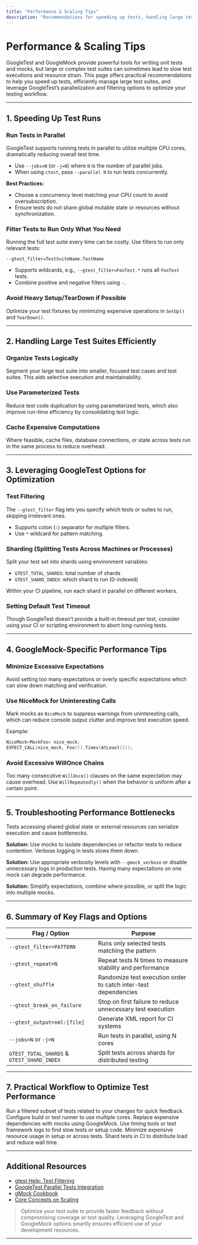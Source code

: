 ```yaml
---
title: "Performance & Scaling Tips"
description: "Recommendations for speeding up tests, handling large test suites efficiently, and leveraging GoogleTest’s built-in options for parallelization and filtering to optimize workflow and resource usage."
---
```


# Performance & Scaling Tips

GoogleTest and GoogleMock provide powerful tools for writing unit tests and mocks, but large or complex test suites can sometimes lead to slow test executions and resource strain. This page offers practical recommendations to help you speed up tests, efficiently manage large test suites, and leverage GoogleTest’s parallelization and filtering options to optimize your testing workflow.

---

## 1. Speeding Up Test Runs

### Run Tests in Parallel

GoogleTest supports running tests in parallel to utilize multiple CPU cores, dramatically reducing overall test time.

- Use `--jobs=N` (or `-j=N`) where `N` is the number of parallel jobs.
- When using `ctest`, pass `--parallel N` to run tests concurrently.

**Best Practices:**
- Choose a concurrency level matching your CPU count to avoid oversubscription.
- Ensure tests do not share global mutable state or resources without synchronization.

### Filter Tests to Run Only What You Need

Running the full test suite every time can be costly. Use filters to run only relevant tests:

```shell
--gtest_filter=TestSuiteName.TestName
```

- Supports wildcards, e.g., `--gtest_filter=FooTest.*` runs all `FooTest` tests.
- Combine positive and negative filters using `-`.

### Avoid Heavy Setup/TearDown if Possible

Optimize your test fixtures by minimizing expensive operations in `SetUp()` and `TearDown()`.

---

## 2. Handling Large Test Suites Efficiently

### Organize Tests Logically

Segment your large test suite into smaller, focused test cases and test suites. This aids selective execution and maintainability.

### Use Parameterized Tests

Reduce test code duplication by using parameterized tests, which also improve run-time efficiency by consolidating test logic.

### Cache Expensive Computations

Where feasible, cache files, database connections, or state across tests run in the same process to reduce overhead.

---

## 3. Leveraging GoogleTest Options for Optimization

### Test Filtering

The `--gtest_filter` flag lets you specify which tests or suites to run, skipping irrelevant ones.

- Supports colon (`:`) separator for multiple filters.
- Use `*` wildcard for pattern matching.

### Sharding (Splitting Tests Across Machines or Processes)

Split your test set into shards using environment variables:

- `GTEST_TOTAL_SHARDS`: total number of shards
- `GTEST_SHARD_INDEX`: which shard to run (0-indexed)

Within your CI pipeline, run each shard in parallel on different workers.

### Setting Default Test Timeout

Though GoogleTest doesn’t provide a built-in timeout per test, consider using your CI or scripting environment to abort long-running tests.

---

## 4. GoogleMock-Specific Performance Tips

### Minimize Excessive Expectations

Avoid setting too many expectations or overly specific expectations which can slow down matching and verification.

### Use NiceMock for Uninteresting Calls

Mark mocks as `NiceMock` to suppress warnings from uninteresting calls, which can reduce console output clutter and improve test execution speed.

Example:

```cpp
NiceMock<MockFoo> nice_mock;
EXPECT_CALL(nice_mock, Foo()).Times(AtLeast(1));
```

### Avoid Excessive WillOnce Chains

Too many consecutive `WillOnce()` clauses on the same expectation may cause overhead. Use `WillRepeatedly()` when the behavior is uniform after a certain point.

---

## 5. Troubleshooting Performance Bottlenecks

<AccordionGroup title="Common Performance Pitfalls">
<Accordion title="Slow Test Due to Shared State or Resource Contention">
Tests accessing shared global state or external resources can serialize execution and cause bottlenecks.

**Solution:** Use mocks to isolate dependencies or refactor tests to reduce contention.
</Accordion>
<Accordion title="Excessive Logging During Tests">
Verbose logging in tests slows them down.

**Solution:** Use appropriate verbosity levels with `--gmock_verbose` or disable unnecessary logs in production tests.
</Accordion>
<Accordion title="Large Number of Mock Expectations on a Single Object">
Having many expectations on one mock can degrade performance.

**Solution:** Simplify expectations, combine where possible, or split the logic into multiple mocks.
</Accordion>
</AccordionGroup>

---

## 6. Summary of Key Flags and Options

| Flag / Option                 | Purpose                                                      |
|------------------------------|--------------------------------------------------------------|
| `--gtest_filter=PATTERN`      | Runs only selected tests matching the pattern                |
| `--gtest_repeat=N`            | Repeat tests N times to measure stability and performance     |
| `--gtest_shuffle`             | Randomize test execution order to catch inter-test dependencies |
| `--gtest_break_on_failure`    | Stop on first failure to reduce unnecessary test execution    |
| `--gtest_output=xml:[file]`   | Generate XML report for CI systems                            |
| `--jobs=N` or `-j=N`          | Run tests in parallel, using N cores                          |
| `GTEST_TOTAL_SHARDS` & `GTEST_SHARD_INDEX` | Split tests across shards for distributed testing    |

---

## 7. Practical Workflow to Optimize Test Performance

<Steps>
<Step title="Start Small">
Run a filtered subset of tests related to your changes for quick feedback.
</Step>
<Step title="Run Tests in Parallel">
Configure build or test runner to use multiple cores.
</Step>
<Step title="Use Mock Objects Wisely">
Replace expensive dependencies with mocks using GoogleMock.
</Step>
<Step title="Profile and Identify Slow Tests">
Use timing tools or test framework logs to find slow tests or setup code.
</Step>
<Step title="Refactor or Cache Expensive Operations">
Minimize expensive resource usage in setup or across tests.
</Step>
<Step title="Scale with CI Integration">
Shard tests in CI to distribute load and reduce wall time.
</Step>
</Steps>

---

## Additional Resources

- [gtest Help: Test Filtering](https://github.com/google/googletest/blob/main/googletest/docs/AdvancedGuide.md#running-a-subset-of-the-tests)
- [GoogleTest Parallel Tests Integration](https://github.com/google/googletest/blob/main/googlemock/docs/parallel_tests.md)
- [gMock Cookbook](https://google.github.io/googletest/gmock_cook_book.html#Performance)
- [Core Concepts on Scaling](https://google.github.io/googletest/concepts/extension-and-scalability/scaling-and-integration.html)

> Optimize your test suite to provide faster feedback without compromising coverage or test quality. Leveraging GoogleTest and GoogleMock options smartly ensures efficient use of your development resources.

---